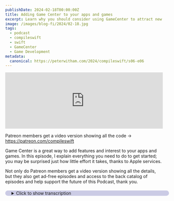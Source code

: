 ```yaml
---
publishDate: 2024-02-18T00:00:00Z
title: Adding Game Center to your apps and games
excerpt: Learn why you should consider using GameCenter to attract new users and keep the existing ones coming back. 
image: /images/blog-fi/2024/02-18.jpg
tags:
  - podcast
  - compileswift
  - swift
  - GameCenter
  - Game Development
metadata:
  canonical: https://peterwitham.com/2024/compileswift/s06-e06
---
```


<iframe width="100%" height="180" frameborder="no" scrolling="no" seamless="" src="https://share.transistor.fm/e/1135ee5a"></iframe>

<Player/>

Patreon members get a video version showing all the code -> https://patreon.com/compileswift

Game Center is a great way to add features and interest to your apps and games. In this episode, I explain everything you need to do to get started; you may be surprised just how little effort it takes, thanks to Apple services.

Not only do Patreon members get a video version showing all the details, but they also get ad-free episodes and access to the back catalog of episodes and help support the future of this Podcast, thank you.

<details>
  <summary
      style="
     margin-top: 20px;
     margin-bottom: 80px;
     padding-left: 20px;
     border-radius: 10px;
     border-width: 1px;
     border-color: rgb(255,255,255,0.2);
     width: 100%;
     background-color: rgb(0, 0, 128, 0.2);
"
  >Click to show transcription</summary>

 #### Transcription
   What's up everybody. Welcome to the Compile Swift podcast. I'm your host as always Peter William, you can find myself and this   If you are a Patreon member, you will be getting a special bonus video version of this where you'll get to see my screens. And if you're not, you can go ahead to Patreon.com/compileswift and support the podcast there. 

But either way, this information is going to work for you. We are going to be talking about game center integration in your apps and games and why I think it's a good idea and how you do that. Now, first of all, let's talk about why I think it's a good idea. 

Anything that makes the users feel more connected to the experience with your games or your apps, but in particular games on this is a bonus. Now the good thing here is as well with the game center. Not only is it easy to integrate if you're doing something like seeing kit or Sprite kit. For the demonstration of this one here, I'm going to be talking about SpriteKit and how I integrated it into my endless hurdles game. 

But also why it's a good way to spread the word. Among your users and invites friendly competition at the same time, because game center takes care of a lot of the problems for you. And it makes it very simple to integrate. Like I say, with just a few lines of code. And next thing, you know, people using game center, they're going to see their friends are playing.  This game and they may be curious, or they may, say, Hey, I'm playing this game. 

You should play this too. And we can compete in things like, you know, leaderboards.  Achievements all very good techniques for getting people to feel. Like they want to play your game. For longer and over a period of time, you know, things like special events and all those kinds of things. You can integrate those in here as well. So going ahead with this, let's start, there's two parts here. 

Now, first of all, you need to set something up on the backend in the Apple portal. And like I say, if you are a Patreon member, you will be seeing the video version of this, but I'm going to walk through this here and explain it as well. For those of you who are just listening to the audio version. But if you go to the apple portal and you look at your app, And like I say, in my case, I'm using my Endless Hurdles game here. 

So I've got one set up ready. And you go to the services tab and then on the services tab, there is this game center link. That's going to come up and if you click on there and you bring it up, 

in there, you can set things like challenges and leaderboards and achievements, which is,  Like I say.  Very attractive to me with this game,  this game that I'd got. So I've set one up here, but I'll walk through it. Now, first of all, let's talk about leaderboards. So we've all seen them, right? 

The high school boards. And why would you want to do that? Well, like I say, friendly competition, right? Which is a good way to have more folks playing your games more often. And competing with each other. And there's a lot of options you can set in here. And it's very simple to set up. You just answer a few questions. 

So what you would do. Is if you're just starting out on this, you will see as something that says click to add a leaderboard. And then once you do that, you get a few options. Since I've already got one set up, I'm going to click on it. But it brings up a window  you've you fill in these details? Now, the first thing is I have set up what is called a recurring leaderboard. 

Now, what that means is this gives me the options that I want from my game here. Now. That means I get the ability to rehab this automatically reset whenever. I decided I want that to happen. Now you, the other option is that you have a persistent one that just goes on. The reason I've chose the recurring one is, we've all seen those games where you have this problem that someone gets to the top of the leaderboard and they're there forever. 

And I didn't want to have this problem. So by doing a recurring one, I can have it reset on my schedule that I set up, and that gives everybody an opportunity to get on the leaderboard. Now, as you go through this, there are very simple options. The first thing is going on. You're going to want to do is called a leaderboard reference name, and that is giving it a name. That is going to be easy for you to reference basically. And look up, you may have multiple boards, leader boards in the portal. 

So it's just a name for you to recognize it by here. Now the leaderboard ID that you put in. Is important. That is the one you're going to reference in code. So I would say choose wisely. Okay. Now the school, you also get this opportunity to have different format types for the scores.  And, there's different options, decimals and times and everything else. 

I've gone with indigent on my one, because I think it's the easiest one. You score points the one with the highest points, your top of the board and an integer of course is perfect for that. But you may want to choose different options. They're all there to play with the score submission type. 

You get two options. You can have a best score. And this is per player. So as I'm playing, my best score gets reported on the leaderboard. Or you can say, okay, go with the leaders, go with the players, most recent score. So every time you score. And the game is over and or whenever you submit the score, that's the one that goes up for a leaderboard. 

Honestly, it makes the most sense to have the best score. Right. And then you can enter a range, so you can essentially try to prevent some cheating is what's going on there.  So you could say go from zero and you know that it's actually impossible for anyone to score over. 

Say 200 points. You could put like, you know, 205 points in there. And then anything outside of that range will be ignored by the leaderboard. So that's a way if someone's trying to hack your game or something, And try and, you know, send a full score. That is a way to cap that. That's a nice feature. 

I don't, I don't feel like I needed here, but it is a nice feature. Now, because this is a recurring leaderboard, like I say, you have the option to go in and say, okay, Tell me about this recurring period, right? So in the portal, it'll ask you for a start date and time.  You cannot set a time and date in the past. 

If you try to do that, it's the portal will say, look, Hey, can't do that. That's in the past. Which if you're a developer. Causes a little bit of a complication at first, right? Because you're going to want to start working with this right away. So, you know, you're going to have to start with the current date and time and said it, say one minute in the future, something like that. 

And then the clock is ticking.  Now as you're doing this as a developer and.  You have never put one out before. That's fine because there's no leaderboard in the public space. Right? So you can mess with these start date and times as much as you need to, as a developer, without hurting your players. Once one has been published, that's a little different, we'll talk about that. A little later here. But you set a start date and time that works for you. 

Like I say, if you're a developer actively writing code, Set it for like one minute in the future or two minutes or something like that. So that the portals happy. Right.  Then you have this option to set a duration. So how long will this leaderboard last? Now, this is entirely up to you. You consent putting a number of days and minutes, hours and choose a different one. But I went with seven days. 

So this is a one week leaderboard. Okay. And then along with that restarts, every is another option you have to fill in. Uh, again, I've kept it simple seven days. So. The duration is seven days. It'll restart every seven days. Okay. So in my case, for example, every Sunday night, At midnight. You could argue Monday morning, depending on which way you want to look at it. The board resets and that happens automatically for me every seven days. 

I never need to do anything after that now.  The only other thing you need to put in here is languages. Language support. By default, you've got to put one in, right? So in my case, by default, I just put English.  Again, the format integer. And then you hit save. And that is it. 

Once you've done that it is up in the portal. And if you want to go back and edit that in the future, there are certain parts that you can edit.

And then there are some that you can't because you know, it's now cast in stone, but at least you can go back and like I say, work with these. So that is how you set up a leaderboard on the portal side. Now, once it's in there, You will notice it's not live right by default. It will not be live. Until you publish, 

once you now publish your game, you send it off to apple. Uh, for review. Along with that, you have to answer some questions. It'll you know, when you send for review it'll. It'll say, Hey, I noticed you're using a leaderboard in your code. And some game center services. Just like all other permissions you're going to go through and you answer the question. 

It'll ask you which leader boards do you need to be published with that? Once you do that and you say which ones. You pass review, and you send that out there at that point, the status becomes live for that leaderboard. Now, hopefully that makes sense.

Moving on from that. Achievements are very similar. Now you can, again, you click the plus. Like it tells you to add achievements. Kind of a similar process, right? You're going to set the language, a name, and then you're going to also create this list of achievements. 

So I won't go into too many details there, but basically. That's how that works. Right. And then once all that's all set up, that is all you need on the portal side. Like I said the important part to remember. Are going to be the achievements and the leaderboard ID. That is how you're going to reference it back in your swift code.

Moving on to the app side of things. Now, are you going to be surprised? Held it'll code is involved. I was very pleasantly surprised on this.  

So the first thing you need to do in your app is import gameplay kit. Now in my case, I decided that the game view controller. Since I'm using a SpriteKit based application here, I just went with the game view controller and imported gameplay kit there. Left it at that. Right.  And then wherever you want to use it in your application or your game. Is where you will want to put the rest of the code. 

Now, of course you can architect this any way you want. I'm just going with a simple approach here. So  on my game, on the menu screen of the game. I put a button where you can see view the leaderboard, right? And so I decided that's really where the bulk of the code is going to be here. 

So in my case, like I say, this is a SpriteKit based game. So bear that in mind, right?

I created a variable where I'm going to create my instance of my game center services. And you just say, Hey, you know, set that to a new instance of game center services. Very straightforward. So in my case, I just called it game center services, simple as that right. Name of the variable. Then on my.  Did move. 

And for those of you who don't know the deed move function, In a SpriteKit based game is basically saying when you load up this scene and it is on the screen. I want you to do some things right. As he's preparing. And all I do is I call it and I say, game center services. Authenticate local player. It's as simple as that. That is going to do an awful lot of things for us. 

First of all, if a player is not. Logged into game center. It's going to ask them, Hey. You want to log into game center? This game has the ability to use that. If they say no. That's it. End of story. They're not going to be bothered after that, with it. Okay. So it's as simple as that, but bear that in mind. As you all building out your UI for these things, right? Now, if they say yes, apple has done a beautiful job at taking care of these things for us. It is going to use the game center. Authentication system. 

So it's going to bring up the screen. We don't have to build it. They log into game center and that's either going to be successful or not. Right. It's as simple as that, but apple has taken care of everything for us. So we don't have to worry about anything else that once that's done.  At this point, we assume they're logged in. 

Right. And like I say, when I say, assume I don't mean right. Write the code because Hey, that'll probably be okay. Apple's taking care of everything for us.  Other than that. That is all you need to do. Now, in my case, like I say, I've got a button. And when they click the button. We want to, again, take advantage of the game center services here and display the leaderboard. Again, this leaderboard is built by apple. 

We don't really have to do anything here unless we just want to make our lives complicated, but why make your life complicated?

So all I've done is created a variable when they click the button. It says, let VC equal game center services.show weekly highest score board, which is a function.  That's it. 

I'm just going to call that function.

And then after that, I'm going to put a, this is a long one folks. So, so hang in there. This is definitely one way it's advantage to see the video. I'm basically going to present that view controller, right? Now in a SpriteKit game, like I say, you got to do a little bit of digging here, so I just do self dot view, dark window dot roof view controller. Doc present and is going to say, Hey, what you control or do you want to show. Well, I want to show the VC that I just created. 

Right. Set animation to true completion to nil. That is it. That is all you've got to do to display. The school board.  Game center's going to take care of this. Apple has done a beautiful job. It's going to bring up the game center, leaderboard and show any data on there. And. All the, the things that a user would be used to seeing in game center is takes care of everything for us.



If they want to dismiss it, they can just dismiss it. 

Like they normally do. And again, it's going to take care of everything for us and bring us back to our game. So that is the all you need to do to display. A leaderboard. But how does the user get on the leaderboard? Well, let's talk about that.

So in my case, what I did. Is. When the game is over when the player.  Levels completed or whatever appropriate moment feels right for you. To send this new high score to the school board. That's what you want to do. So in my case, like I say, at the end of the level, 

 I've got,  I set up a variable game center services, set it to a new instance of game center services. 

That is all I need to do. In there. And then when the time comes.

I'm going to submit the score now, how do you do that while it's actually very straightforward? In my case game center services dot submit high school. It's going to expect an integer because that's the way we set up the scoreboard. So I just send it an integer.  And game center will take care of everything else for us. Remember those rules that we set up where we said, Hey, only record and display their highest score. 

So whatever value I send to game center, it's going to determine for me, Is this a news value that I need to record and if it is, it's going to do that  

And if it's not, it's just basically going to ignore it. And that is it folks. That is all you need to do to display. a leader board and. Have it.

Receive new schools. That's all you need to do. Unless you want to, like I say, highly customize it or go crazy with it for some reason. 

So that is all you need to do to display a leaderboard using game center and submit scores. In your game or your app?

This has been helpful to you, and I really hope it has. You should definitely try this out. Like I say there's lots of good reasons to use games and during your games, Especially for getting. Essentially free promotion of your game, right? From your players and having other players be interested in it as well. 

Plus it's a nice feature to list. In the app store. You never know someone might see it and go, Hey, that's cool. Let's try that out. Or, Hey, anything that gets possibly gets apples attention to have your game. Potentially.

Promoted by apple as well. Right. So go with that. Hope this episode has been helpful. Like I say, if you're Patrion member, head on over there, you're going to get the video version, but you get to see all of this and all of the code. If you're not a Patreon member. Hey, Patreon.com/compileswift help.



Keep this podcast alive. 

Greatly. Appreciate it. Thank you for that. Reach out to me, CompileSwift  on any of the networks. And,  Hey, I'd love to discuss this with you if you're using it, or if you have questions. Other than that folks, I will see you in the next episode.
</details>

